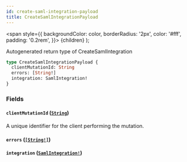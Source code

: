 ```yaml
---
id: create-saml-integration-payload
title: CreateSamlIntegrationPayload
---
```


<span
style={{
      backgroundColor: color,
      borderRadius: '2px',
      color: '#fff',
      padding: '0.2rem',
    }}>
{children}
</span>
);

Autogenerated return type of CreateSamlIntegration

```graphql
type CreateSamlIntegrationPayload {
  clientMutationId: String
  errors: [String!]
  integration: SamlIntegration!
}
```

### Fields

#### `clientMutationId` ([`String`](/api/graphql/documentation/scalars/string))

A unique identifier for the client performing the mutation.

#### `errors` ([`[String!]`](/api/graphql/documentation/scalars/string))

#### `integration` ([`SamlIntegration!`](/api/graphql/documentation/objects/saml-integration))
